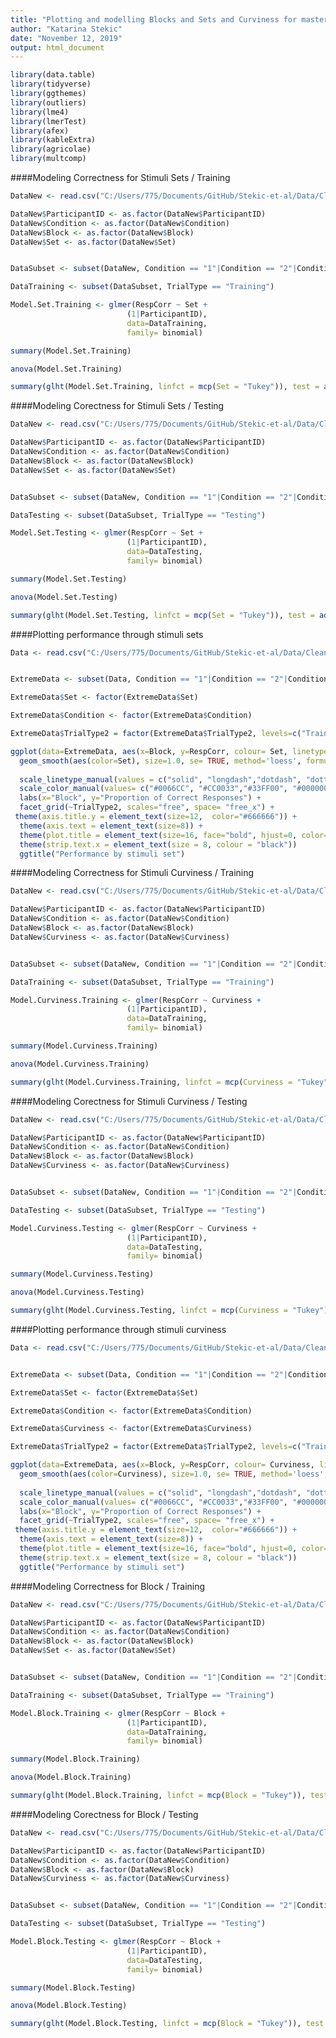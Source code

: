 ```yaml
---
title: "Plotting and modelling Blocks and Sets and Curviness for master data"
author: "Katarina Stekic"
date: "November 12, 2019"
output: html_document
---
```

```r
library(data.table)
library(tidyverse)
library(ggthemes)
library(outliers)
library(lme4)
library(lmerTest)
library(afex)
library(kableExtra)
library(agricolae)
library(multcomp)
```

####Modeling Correctness for Stimuli Sets / Training
```r
DataNew <- read.csv("C:/Users/775/Documents/GitHub/Stekic-et-al/Data/CleanData4.csv")

DataNew$ParticipantID <- as.factor(DataNew$ParticipantID)
DataNew$Condition <- as.factor(DataNew$Condition)
DataNew$Block <- as.factor(DataNew$Block)
DataNew$Set <- as.factor(DataNew$Set)


DataSubset <- subset(DataNew, Condition == "1"|Condition == "2"|Condition == "3A"|Condition == "10"|Condition == "9")

DataTraining <- subset(DataSubset, TrialType == "Training")

Model.Set.Training <- glmer(RespCorr ~ Set +
                          (1|ParticipantID),
                          data=DataTraining, 
                          family= binomial)

summary(Model.Set.Training)

anova(Model.Set.Training)

summary(glht(Model.Set.Training, linfct = mcp(Set = "Tukey")), test = adjusted("holm"))
```

####Modeling Corectness for Stimuli Sets / Testing
```r
DataNew <- read.csv("C:/Users/775/Documents/GitHub/Stekic-et-al/Data/CleanData4.csv")

DataNew$ParticipantID <- as.factor(DataNew$ParticipantID)
DataNew$Condition <- as.factor(DataNew$Condition)
DataNew$Block <- as.factor(DataNew$Block)
DataNew$Set <- as.factor(DataNew$Set)


DataSubset <- subset(DataNew, Condition == "1"|Condition == "2"|Condition == "3A"|Condition == "10"|Condition == "9")

DataTesting <- subset(DataSubset, TrialType == "Testing")

Model.Set.Testing <- glmer(RespCorr ~ Set +
                          (1|ParticipantID),
                          data=DataTesting, 
                          family= binomial)

summary(Model.Set.Testing)

anova(Model.Set.Testing)

summary(glht(Model.Set.Testing, linfct = mcp(Set = "Tukey")), test = adjusted("holm"))
```

####Plotting performance through stimuli sets 

```r

Data <- read.csv("C:/Users/775/Documents/GitHub/Stekic-et-al/Data/CleanData4.csv")


ExtremeData <- subset(Data, Condition == "1"|Condition == "2"|Condition == "3A"|Condition == "10"|Condition == "9")

ExtremeData$Set <- factor(ExtremeData$Set)

ExtremeData$Condition <- factor(ExtremeData$Condition)

ExtremeData$TrialType2 = factor(ExtremeData$TrialType2, levels=c("Training","Testing-Old","Testing-New"), labels=c("Training","Testing-Old","Testing-New"))

ggplot(data=ExtremeData, aes(x=Block, y=RespCorr, colour= Set, linetype = Set)) +
  geom_smooth(aes(color=Set), size=1.0, se= TRUE, method='loess', formula= y ~ x) +
  
  scale_linetype_manual(values = c("solid", "longdash","dotdash", "dotted")) +
  scale_color_manual(values= c("#0066CC", "#CC0033","#33FF00", "#000000")) +
  labs(x="Block", y="Proportion of Correct Responses") +
  facet_grid(~TrialType2, scales="free", space= "free_x") +
 theme(axis.title.y = element_text(size=12,  color="#666666")) +
  theme(axis.text = element_text(size=8)) +
  theme(plot.title = element_text(size=16, face="bold", hjust=0, color="#666666")) +
  theme(strip.text.x = element_text(size = 8, colour = "black"))
  ggtitle("Performance by stimuli set")

```

####Modeling Correctness for Stimuli Curviness / Training
```r
DataNew <- read.csv("C:/Users/775/Documents/GitHub/Stekic-et-al/Data/CleanData4.csv")

DataNew$ParticipantID <- as.factor(DataNew$ParticipantID)
DataNew$Condition <- as.factor(DataNew$Condition)
DataNew$Block <- as.factor(DataNew$Block)
DataNew$Curviness <- as.factor(DataNew$Curviness)


DataSubset <- subset(DataNew, Condition == "1"|Condition == "2"|Condition == "3A"|Condition == "10"|Condition == "9")

DataTraining <- subset(DataSubset, TrialType == "Training")

Model.Curviness.Training <- glmer(RespCorr ~ Curviness +
                          (1|ParticipantID),
                          data=DataTraining, 
                          family= binomial)

summary(Model.Curviness.Training)

anova(Model.Curviness.Training)

summary(glht(Model.Curviness.Training, linfct = mcp(Curviness = "Tukey")), test = adjusted("holm"))
```

####Modeling Corectness for Stimuli Curviness / Testing
```r
DataNew <- read.csv("C:/Users/775/Documents/GitHub/Stekic-et-al/Data/CleanData4.csv")

DataNew$ParticipantID <- as.factor(DataNew$ParticipantID)
DataNew$Condition <- as.factor(DataNew$Condition)
DataNew$Block <- as.factor(DataNew$Block)
DataNew$Curviness <- as.factor(DataNew$Curviness)


DataSubset <- subset(DataNew, Condition == "1"|Condition == "2"|Condition == "3A"|Condition == "10"|Condition == "9")

DataTesting <- subset(DataSubset, TrialType == "Testing")

Model.Curviness.Testing <- glmer(RespCorr ~ Curviness +
                          (1|ParticipantID),
                          data=DataTesting, 
                          family= binomial)

summary(Model.Curviness.Testing)

anova(Model.Curviness.Testing)

summary(glht(Model.Curviness.Testing, linfct = mcp(Curviness = "Tukey")), test = adjusted("holm"))
```


####Plotting performance through stimuli curviness

```r

Data <- read.csv("C:/Users/775/Documents/GitHub/Stekic-et-al/Data/CleanData4.csv")


ExtremeData <- subset(Data, Condition == "1"|Condition == "2"|Condition == "3A"|Condition == "10"|Condition == "9")

ExtremeData$Set <- factor(ExtremeData$Set)

ExtremeData$Condition <- factor(ExtremeData$Condition)

ExtremeData$Curviness <- factor(ExtremeData$Curviness)

ExtremeData$TrialType2 = factor(ExtremeData$TrialType2, levels=c("Training","Testing-Old","Testing-New"), labels=c("Training","Testing-Old","Testing-New"))

ggplot(data=ExtremeData, aes(x=Block, y=RespCorr, colour= Curviness, linetype = Curviness)) +
  geom_smooth(aes(color=Curviness), size=1.0, se= TRUE, method='loess', formula= y ~ x) +
  
  scale_linetype_manual(values = c("solid", "longdash","dotdash", "dotted")) +
  scale_color_manual(values= c("#0066CC", "#CC0033","#33FF00", "#000000")) +
  labs(x="Block", y="Proportion of Correct Responses") +
  facet_grid(~TrialType2, scales="free", space= "free_x") +
 theme(axis.title.y = element_text(size=12,  color="#666666")) +
  theme(axis.text = element_text(size=8)) +
  theme(plot.title = element_text(size=16, face="bold", hjust=0, color="#666666")) +
  theme(strip.text.x = element_text(size = 8, colour = "black"))
  ggtitle("Performance by stimuli set")

```
####Modeling Correctness for Block / Training
```r
DataNew <- read.csv("C:/Users/775/Documents/GitHub/Stekic-et-al/Data/CleanData4.csv")

DataNew$ParticipantID <- as.factor(DataNew$ParticipantID)
DataNew$Condition <- as.factor(DataNew$Condition)
DataNew$Block <- as.factor(DataNew$Block)
DataNew$Set <- as.factor(DataNew$Set)


DataSubset <- subset(DataNew, Condition == "1"|Condition == "2"|Condition == "3A"|Condition == "10"|Condition == "9")

DataTraining <- subset(DataSubset, TrialType == "Training")

Model.Block.Training <- glmer(RespCorr ~ Block +
                          (1|ParticipantID),
                          data=DataTraining, 
                          family= binomial)

summary(Model.Block.Training)

anova(Model.Block.Training)

summary(glht(Model.Block.Training, linfct = mcp(Block = "Tukey")), test = adjusted("holm"))
```

####Modeling Corectness for Block / Testing
```r
DataNew <- read.csv("C:/Users/775/Documents/GitHub/Stekic-et-al/Data/CleanData4.csv")

DataNew$ParticipantID <- as.factor(DataNew$ParticipantID)
DataNew$Condition <- as.factor(DataNew$Condition)
DataNew$Block <- as.factor(DataNew$Block)
DataNew$Curviness <- as.factor(DataNew$Curviness)


DataSubset <- subset(DataNew, Condition == "1"|Condition == "2"|Condition == "3A"|Condition == "10"|Condition == "9")

DataTesting <- subset(DataSubset, TrialType == "Testing")

Model.Block.Testing <- glmer(RespCorr ~ Block +
                          (1|ParticipantID),
                          data=DataTesting, 
                          family= binomial)

summary(Model.Block.Testing)

anova(Model.Block.Testing)

summary(glht(Model.Block.Testing, linfct = mcp(Block = "Tukey")), test = adjusted("holm"))
```
